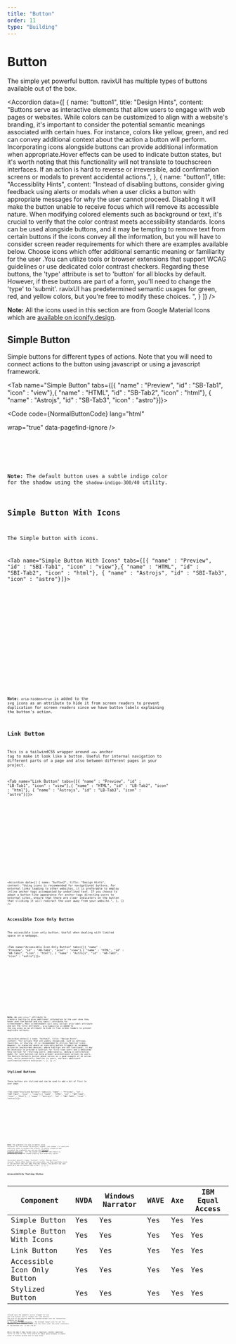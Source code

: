 ```yaml
---
title: "Button"
order: 11
type: "Building"
---
```



# Button

The simple yet powerful button. ravixUI has multiple types of buttons available out of the box.

<Accordion
  data={[
    {
      name: "button1",
      title: "Design Hints",
      content:
        "Buttons serve as interactive elements that allow users to engage with web pages or websites. While colors can be customized to align with a website's branding, it's important to consider the potential semantic meanings associated with certain hues. For instance, colors like yellow, green, and red can convey additional context about the action a button will perform. Incorporating icons alongside buttons can provide additional information when appropriate.Hover effects can be used to indicate button states, but it's worth noting that this functionality will not translate to touchscreen interfaces. If an action is hard to reverse or irreversible, add confirmation screens or modals to prevent accidental actions.",
    },
    {
      name: "button1",
      title: "Accessiblity Hints",
      content:
        "Instead of disabling buttons, consider giving feedback using alerts or modals when a user clicks a button with appropriate messages for why the user cannot proceed. Disabling it will make the button unable to receive focus which will remove its accessible nature. When modifying colored elements such as background or text, it's crucial to verify that the color contrast meets accessibility standards. Icons can be used alongside buttons, and it may be tempting to remove text from certain buttons if the icons convey all the information, but you will have to consider screen reader requirements for which there are examples available below. Choose icons which offer additional semantic meaning or familiarity for the user .You can utilize tools or browser extensions that support WCAG guidelines or use dedicated color contrast checkers. Regarding these buttons, the 'type' attribute is set to 'button' for all blocks by default. However, if these buttons are part of a form, you'll need to change the 'type' to 'submit'. ravixUI has predetermined semantic usages for green, red, and yellow colors, but you're free to modify these choices. ",
    }
  ]}
/>

**Note:** All the icons used in this section are from Google Material Icons which are [available on iconify.design](https://iconify.design/).

## Simple Button

Simple buttons for different types of actions. Note that you will need to connect actions to the button using javascript or using a javascript framework.

<Tab name="Simple Button" tabs={[{ "name" : "Preview", "id" : "SB-Tab1", "icon" : "view"},{ "name" : "HTML", "id" : "SB-Tab2", "icon" : "html"}, { "name" : "Astrojs", "id" : "SB-Tab3", "icon" : "astro"}]}>

<section id ="SB-Tab1-panel" role="tabpanel" data-role="tabpanel" aria-labelledby="SB-Tab1">
<NormalButton />

</section>

<section id ="SB-Tab2-panel" role="tabpanel" data-role="tabpanel" aria-labelledby="SB-Tab2">

<Code
  code={NormalButtonCode}
  lang="html"
  
  wrap="true"
  data-pagefind-ignore
/>

</section>

<section id ="SB-Tab3-panel" role="tabpanel" data-role="tabpanel" aria-labelledby="SB-Tab3">

<Code
  code={NormalButtonCodeAstro}
  title="ButtonVariants.astro"
  lang="astro"
  wrap="true"
  data-pagefind-ignore
/>

</section>

</Tab>

**Note:** The default button uses a subtle indigo color for the shadow using the `shadow-indigo-300/40` utility. 

## Simple Button With Icons

The Simple button with icons.

<Tab name="Simple Button With Icons" tabs={[{ "name" : "Preview", "id" : "SBI-Tab1", "icon" : "view"},{ "name" : "HTML", "id" : "SBI-Tab2", "icon" : "html"}, { "name" : "Astrojs", "id" : "SBI-Tab3", "icon" : "astro"}]}>

<section id ="SBI-Tab1-panel" role="tabpanel" data-role="tabpanel" aria-labelledby="SBI-Tab1">
<NormalButtonWithIcons />

</section>

<section id ="SBI-Tab2-panel" role="tabpanel" data-role="tabpanel" aria-labelledby="SBI-Tab2">

<Code
  code={NormalButtonWithIconsCode}
  lang="html"
  wrap="true"
  data-pagefind-ignore
/>

</section>

<section id ="SBI-Tab3-panel" role="tabpanel" data-role="tabpanel" aria-labelledby="SBI-Tab3">

<Code
  code={NormalButtonWithIconsCodeAstro}
  lang="astro"
  title="ButtonWithIcons.astro"
  wrap="true"
  data-pagefind-ignore
/>

</section>

</Tab>

**Note:** `aria-hidden=true` is added to the svg icons as an attribute to hide it from screen readers to prevent duplication for screen readers since we have button labels explaining the button's action.

## Link Button

This is a tailwindCSS wrapper around `<a>` anchor tag to make it look like a button. Useful for internal navigation to different parts of a page and also between different pages in your project.

<Tab name="Link Button" tabs={[{ "name" : "Preview", "id" : "LB-Tab1", "icon" : "view"},{ "name" : "HTML", "id" : "LB-Tab2", "icon" : "html"}, { "name" : "Astrojs", "id" : "LB-Tab3", "icon" : "astro"}]}>

<section id ="LB-Tab1-panel" role="tabpanel" data-role="tabpanel" aria-labelledby="LB-Tab1">
<LinkButton />

</section>

<section id ="LB-Tab2-panel" role="tabpanel" data-role="tabpanel" aria-labelledby="LB-Tab2">

<Code
  code={LinkButtonCode}
  lang="html"
  wrap="true"
  data-pagefind-ignore
/>

</section>

<section id ="LB-Tab3-panel" role="tabpanel" data-role="tabpanel" aria-labelledby="LB-Tab3">

<Code
  code={LinkButtonCodeAstro}
  lang="astro"
  title="LinkButtons.astro"
  wrap="true"
  data-pagefind-ignore
/>

</section>

</Tab>

<Accordion
  data={[
    {
      name: "button2",
      title: "Design Hints",
      content:
        "Using icons is recommended for navigational buttons.  For external links leading to other websites, it is preferable to employ inline anchor tags accompanied by underlined text. If you choose to adopt a button-like appearance for anchor tags directing users to external sites, ensure that there are clear indicators on the button that clicking it will redirect the user away from your website.",
    },
  ]}
/>

## Accessible Icon Only Button

The accessible icon only button. Useful when dealing with limited space on a webpage.

<Tab name="Accessible Icon Only Button" tabs={[{ "name" : "Preview", "id" : "AB-Tab1", "icon" : "view"},{ "name" : "HTML", "id" : "AB-Tab2", "icon" : "html"}, { "name" : "Astrojs", "id" : "AB-Tab3", "icon" : "astro"}]}>

<section id ="AB-Tab1-panel" role="tabpanel" data-role="tabpanel" aria-labelledby="AB-Tab1">
<IconButton />

</section>

<section id ="AB-Tab2-panel" role="tabpanel" data-role="tabpanel" aria-labelledby="AB-Tab2">

<Code
  code={IconButtonCode}
  lang="html"
  wrap="true"
  data-pagefind-ignore
/>

</section>

<section id ="AB-Tab3-panel" role="tabpanel" data-role="tabpanel" aria-labelledby="AB-Tab3">

<Code
  code={IconButtonCodeAstro}
  lang="astro"
  title="IconOnlyButton.astro"
  wrap="true"
  data-pagefind-ignore
/>

</section>

</Tab>

**Note:** We use `title=""` attribute to create a tooltip to give additional information to the user when they hover over the button and `aria-label=""` attribute for screenreaders. Most screenreaders will only callout aria-label attribute and not the title attribute . `aria-hidden=true` is added to the svg icons as an attribute to hide it from screen readers to prevent duplicate callouts.

<Accordion
  data={[
    {
      name: "button3",
      title: "Design Hints",
      content:
        "For actions that are widely recognized, such as settings, favorites, or sharing, it is recommended to utilize familiar icons. However, in scenarios where an icon-only button triggers an uncommon action on touchscreen devices, where tooltips are not functional, it may be necessary to provide a tutorial for first-time users and a dedicated help section for returning users. Additionally, adding a confirmation modal for such buttons can help prevent unintentional actions by users. The Restore Defaults button above serves as a good example of an action that, while potentially familiar to users, warrants additional confirmation before execution.",
    },
  ]}
/>

## Stylized Buttons

These buttons are stylized and can be used to add a bit of flair to your page.

<Tab name="Stylized Buttons" tabs={[{ "name" : "Preview", "id" : "SBT-Tab1", "icon" : "view"},{ "name" : "HTML", "id" : "SBT-Tab2", "icon" : "html"}, { "name" : "Astrojs", "id" : "SBT-Tab3", "icon" : "astro"}]}>

<section id ="SBT-Tab1-panel" role="tabpanel" data-role="tabpanel" aria-labelledby="SBT-Tab1">
<StylizedButton />

</section>

<section id ="SBT-Tab2-panel" role="tabpanel" data-role="tabpanel" aria-labelledby="SBT-Tab2">

<Code
  code={StylizedButtonCode}
  lang="html"
  wrap="true"
  data-pagefind-ignore
/>

</section>

<section id ="SBT-Tab3-panel" role="tabpanel" data-role="tabpanel" aria-labelledby="SBT-Tab3">

<Code
  code={StylizedButtonCodeAstro}
  lang="astro"
  title="StylizedButton.astro"
  wrap="true"
  data-pagefind-ignore
/>

</section>

</Tab>

**Note:** The gradients are easy to modify using tailwind. For the second row buttons, shadow ( box shadow ) is used with arbitrary value to produce the effects. To easily visualize and customize the gradients you can use the [Tailwind Gradient Generator](https://tailwindcomponents.com/gradient-generator/) . For the second row buttons, the effect is produced by using the shadow property with arbitrary values.

<Accordion
  data={[
    {
      name: "button4",
      title: "Design Hints",
      content:
        "While these buttons are accessible, use them sparingly since it can distract the user away from the content. The perfect use case would be a one off button like a CTA.",
    },
  ]}
/>

## Accessibility Testing Status

| Component                  | NVDA | Windows Narrator | WAVE | Axe | IBM Equal Access |
| -------------------------- | ---- | ---------------- | ---- | --- | ---------------- |
| Simple Button              | Yes  | Yes              | Yes  | Yes | Yes              |
| Simple Button With Icons   | Yes  | Yes              | Yes  | Yes | Yes              |
| Link Button                | Yes  | Yes              | Yes  | Yes | Yes              |
| Accessible Icon Only Button| Yes  | Yes              | Yes  | Yes | Yes              |
| Stylized Button            | Yes  | Yes              | Yes  | Yes | Yes              |

ravixUI uses the semantic `<button>` element for all non link buttons and `<a>` element for link buttons. The size of the buttons meet the minimum target size for interactive elements as [defined by the WCAG 2.1 specification.](https://www.w3.org/WAI/WCAG21/Understanding/target-size.html). The minimum target size for all the buttons in this context, i.e., with the fonts used, the outer containers of the buttons etc. is 44 x 44 px. 

While the 44px X 44px target size is important, another important factor to note is that there should be ample space between clickable areas of buttons placed next to each other.